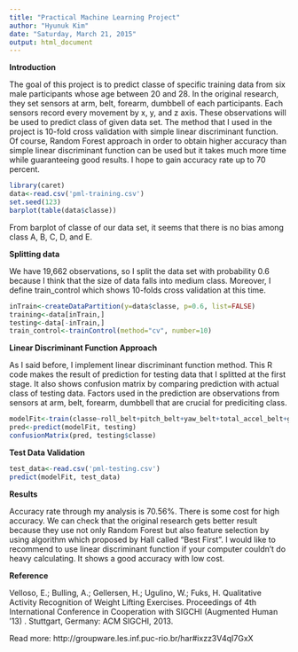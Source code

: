 ```yaml
---
title: "Practical Machine Learning Project"
author: "Hyunuk Kim"
date: "Saturday, March 21, 2015"
output: html_document
---
```


__Introduction__

The goal of this project is to predict classe of specific training data from six male participants whose age between 20 and 28. In the original research, they set sensors at arm, belt, forearm, dumbbell of each participants. Each sensors record every movement by x, y, and z axis. These observations will be used to predict class of given data set. The method that I used in the project is 10-fold cross validation with simple linear discriminant function. Of course, Random Forest approach in order to obtain higher accuracy than simple linear discriminant function can be used but it takes much more time while guaranteeing good results. I hope to gain accuracy rate up to 70 percent. 

```r
library(caret)
data<-read.csv('pml-training.csv')
set.seed(123)
barplot(table(data$classe))
```

From barplot of classe of our data set, it seems that there is no bias among class A, B, C, D, and E.

__Splitting data__

We have 19,662 observations, so I split the data set with probability 0.6 because I think that the size of data falls into medium class. Moreover, I define train_control which shows 10-folds cross validation at this time. 

```r
inTrain<-createDataPartition(y=data$classe, p=0.6, list=FALSE)
training<-data[inTrain,]
testing<-data[-inTrain,]
train_control<-trainControl(method="cv", number=10)
```

__Linear Discriminant Function Approach__

As I said before, I implement linear discriminant function method. This R code makes the result of prediction for testing data that I splitted at the first stage. It also shows confusion matrix by comparing prediction with actual class of testing data. Factors used in the prediction are observations from sensors at arm, belt, forearm, dumbbell that are crucial for prediciting class. 

```r
modelFit<-train(classe~roll_belt+pitch_belt+yaw_belt+total_accel_belt+gyros_belt_x+gyros_belt_y+gyros_belt_z+accel_belt_x+accel_belt_y+accel_belt_z+magnet_belt_x+magnet_belt_y+magnet_belt_z+roll_arm+pitch_arm+yaw_arm+total_accel_arm+gyros_arm_x+gyros_arm_y+gyros_arm_z+accel_arm_x+accel_arm_y+accel_arm_z+magnet_arm_x+magnet_arm_y+magnet_arm_z+roll_dumbbell+pitch_dumbbell+yaw_dumbbell+total_accel_dumbbell+gyros_dumbbell_x+gyros_dumbbell_y+gyros_dumbbell_z+accel_dumbbell_x+accel_dumbbell_y+accel_dumbbell_z+magnet_dumbbell_x+magnet_dumbbell_y+magnet_dumbbell_z+roll_forearm+pitch_forearm+yaw_forearm+total_accel_forearm+gyros_forearm_x+gyros_forearm_y+gyros_forearm_z+accel_forearm_x+accel_forearm_y+accel_forearm_z+magnet_forearm_x+magnet_forearm_y+magnet_forearm_z, data=training, method="lda", prox=TRUE, trControl=train_control)
pred<-predict(modelFit, testing)
confusionMatrix(pred, testing$classe)
```

__Test Data Validation__

```r
test_data<-read.csv('pml-testing.csv')
predict(modelFit, test_data)
```

__Results__

Accuracy rate through my analysis is 70.56%. There is some cost for high accuracy. We can check that the original research gets better result because they use not only Random Forest but also feature selection by using algorithm which proposed by Hall called "Best First". I would like to recommend to use linear discriminant function if your computer couldn't do heavy calculating. It shows a good accuracy with low cost. 


__Reference__

Velloso, E.; Bulling, A.; Gellersen, H.; Ugulino, W.; Fuks, H. Qualitative Activity Recognition of Weight Lifting Exercises. Proceedings of 4th International Conference in Cooperation with SIGCHI (Augmented Human '13) . Stuttgart, Germany: ACM SIGCHI, 2013.

Read more: http://groupware.les.inf.puc-rio.br/har#ixzz3V4qI7GxX







